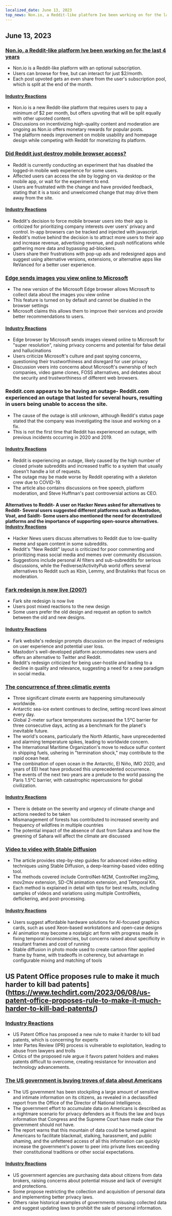 ```yaml
---
localized_date: June 13, 2023
top_news: Non.io, a Reddit-like platform Ive been working on for the last 4 years
---
```




<CallToAction />

<Steps>

## June 13, 2023

### [Non.io, a Reddit-like platform Ive been working on for the last 4 years](https://non.io)

- Non.io is a Reddit-like platform with an optional subscription.
- Users can browse for free, but can interact for just $2/month.
- Each post upvoted gets an even share from the user's subscription pool, which is split at the end of the month.

#### [Industry Reactions](http://news.ycombinator.com/item?id=36296695)

- Non.io is a new Reddit-like platform that requires users to pay a minimum of $2 per month, but offers upvoting that will be split equally with other upvoted content.
- Discussions on incentivizing high-quality content and moderation are ongoing as Non.io offers monetary rewards for popular posts.
- The platform needs improvement on mobile usability and homepage design while competing with Reddit for monetizing its platform.

### [Did Reddit just destroy mobile browser access?](https://reddit.com/r/help/comments/135tly1/helpdid_reddit_just_destroy_mobile_browser_access/)

- Reddit is currently conducting an experiment that has disabled the logged-in mobile web experience for some users.
- Affected users can access the site by logging on via desktop or the mobile app, or wait for the experiment to end.
- Users are frustrated with the change and have provided feedback, stating that it is a toxic and unwelcomed change that may drive them away from the site.

#### [Industry Reactions](http://news.ycombinator.com/item?id=36287411)

- Reddit's decision to force mobile browser users into their app is criticized for prioritizing company interests over users' privacy and control. In-app browsers can be tracked and injected with javascript.
- Reddit's motive behind the decision is to attract more users to their app and increase revenue, advertising revenue, and push notifications while gathering more data and bypassing ad-blockers.
- Users share their frustrations with pop-up ads and redesigned apps and suggest using alternative versions, extensions, or alternative apps like ReVanced for a better user experience.

### [Edge sends images you view online to Microsoft](https://www.neowin.net/news/edge-sends-images-you-view-online-to-microsoft-here-is-how-to-disable-that/)

- The new version of the Microsoft Edge browser allows Microsoft to collect data about the images you view online
- This feature is turned on by default and cannot be disabled in the browser settings
- Microsoft claims this allows them to improve their services and provide better recommendations to users.

#### [Industry Reactions](http://news.ycombinator.com/item?id=36295364)

- Edge browser by Microsoft sends images viewed online to Microsoft for "super resolution", raising privacy concerns and potential for false detail and hallucinations
- Users criticize Microsoft's culture and past spying concerns, questioning their trustworthiness and disregard for user privacy
- Discussion veers into concerns about Microsoft's ownership of tech companies, video game clones, FOSS alternatives, and debates about the security and trustworthiness of different web browsers.

### Reddit.com appears to be having an outage- Reddit.com experienced an outage that lasted for several hours, resulting in users being unable to access the site.

- The cause of the outage is still unknown, although Reddit's status page stated that the company was investigating the issue and working on a fix.
- This is not the first time that Reddit has experienced an outage, with previous incidents occurring in 2020 and 2019.

#### [Industry Reactions](http://news.ycombinator.com/item?id=36294244)

- Reddit is experiencing an outage, likely caused by the high number of closed private subreddits and increased traffic to a system that usually doesn't handle a lot of requests.
- The outage may be made worse by Reddit operating with a skeleton crew due to COVID-19.
- The article also contains discussions on free speech, platform moderation, and Steve Huffman's past controversial actions as CEO.

#### Alternatives to Reddit- A user on Hacker News asked for alternatives to Reddit- Several users suggested different platforms such as Mastodon, Voat, and SaidIt- Some users also mentioned the need for decentralized platforms and the importance of supporting open-source alternatives. [Industry Reactions](http://news.ycombinator.com/item?id=36293789)

- Hacker News users discuss alternatives to Reddit due to low-quality meme and spam content in some subreddits.
- Reddit's "New Reddit" layout is criticized for poor commenting and prioritizing mass social media and memes over community discussion.
- Suggestions include personal AI filters and sub-subreddits for serious discussions, while the Fediverse/ActivityPub world offers several alternatives to Reddit such as Kbin, Lemmy, and Brutalinks that focus on moderation.

### [Fark redesign is now live (2007)](https://www.fark.com/comments/2762299/Fark-site-redesign-is-now-live-Hope-nothing-breaks-were-all-out-drinking)

- Fark site redesign is now live
- Users post mixed reactions to the new design
- Some users prefer the old design and request an option to switch between the old and new designs.

#### [Industry Reactions](http://news.ycombinator.com/item?id=36288886)

- Fark website's redesign prompts discussion on the impact of redesigns on user experience and potential user loss.
- Mastodon's well-developed platform accommodates new users and offers an alternative to Twitter and Reddit.
- Reddit's redesign criticized for being user-hostile and leading to a decline in quality and relevance, suggesting a need for a new paradigm in social media.

### [The concurrence of three climatic events](https://climatecasino.net/2023/06/wtf-is-happening-an-overview/)

- Three significant climate events are happening simultaneously worldwide.
- Antarctic sea-ice extent continues to decline, setting record lows almost every day.
- Global 2-meter surface temperatures surpassed the 1.5°C barrier for three consecutive days, acting as a benchmark for the planet's inevitable future.
- The world's oceans, particularly the North Atlantic, have unprecedented and alarming temperature spikes, leading to worldwide concern.
- The International Maritime Organization's move to reduce sulfur content in shipping fuels, ushering in "termination shock," may contribute to the rapid ocean heat.
- The combination of open ocean in the Antarctic, El Niño, IMO 2020, and years of EEI heat have produced this unprecedented occurrence.
- The events of the next two years are a prelude to the world passing the Paris 1.5°C barrier, with catastrophic repercussions for global civilization.

#### [Industry Reactions](http://news.ycombinator.com/item?id=36295136)

- There is debate on the severity and urgency of climate change and actions needed to be taken
- Mismanagement of forests has contributed to increased severity and frequency of wildfires in multiple countries
- The potential impact of the absence of dust from Sahara and how the greening of Sahara will affect the climate are discussed

### [Video to video with Stable Diffusion](https://stable-diffusion-art.com/video-to-video/)

- The article provides step-by-step guides for advanced video editing techniques using Stable Diffusion, a deep-learning-based video editing tool.
- The methods covered include ControlNet-M2M, ControlNet img2img, mov2mov extension, SD-CN animation extension, and Temporal Kit.
- Each method is explained in detail with tips for best results, including samples of videos and variations using multiple ControlNets, deflickering, and post-processing.

#### [Industry Reactions](http://news.ycombinator.com/item?id=36288294)

- Users suggest affordable hardware solutions for AI-focused graphics cards, such as used Xeon-based workstations and open-case designs
- AI animation may become a nostalgic art form with progress made in fixing temporal inconsistencies, but concerns raised about specificity in resultant frames and cost of running
- Stable diffusion in photo mode used to create cartoon filter applied frame by frame, with tradeoffs in coherency, but advantage in configurable mixing and matching of tools

## US Patent Office proposes rule to make it much harder to kill bad patents](https://www.techdirt.com/2023/06/08/us-patent-office-proposes-rule-to-make-it-much-harder-to-kill-bad-patents/)

### [Industry Reactions](http://news.ycombinator.com/item?id=36300958)

- US Patent Office has proposed a new rule to make it harder to kill bad patents, which is concerning for experts
- Inter Partes Review (IPR) process is vulnerable to exploitation, leading to abuse from lawyers and trolls
- Critics of the proposed rule argue it favors patent holders and makes patents difficult to overcome, creating resistance for innovation and technology advancements.

### [The US government is buying troves of data about Americans](https://www.wired.com/story/odni-commercially-available-information-report/)

- The US government has been stockpiling a large amount of sensitive and intimate information on its citizens, as revealed in a declassified report from the Office of the Director of National Intelligence.
- The government effort to accumulate data on Americans is described as a nightmare scenario for privacy defenders as it flouts the law and buys information that Congress and the Supreme Court have made clear the government should not have.
- The report warns that this mountain of data could be turned against Americans to facilitate blackmail, stalking, harassment, and public shaming, and the unfettered access of all this information can quickly increase the government's power to peer into private lives exceeding their constitutional traditions or other social expectations.

#### [Industry Reactions](http://news.ycombinator.com/item?id=36300410)

- US government agencies are purchasing data about citizens from data brokers, raising concerns about potential misuse and lack of oversight and protections.
- Some propose restricting the collection and acquisition of personal data and implementing better privacy laws.
- Others raise historical examples of governments misusing collected data and suggest updating laws to prohibit the sale of personal information.

</Steps>
